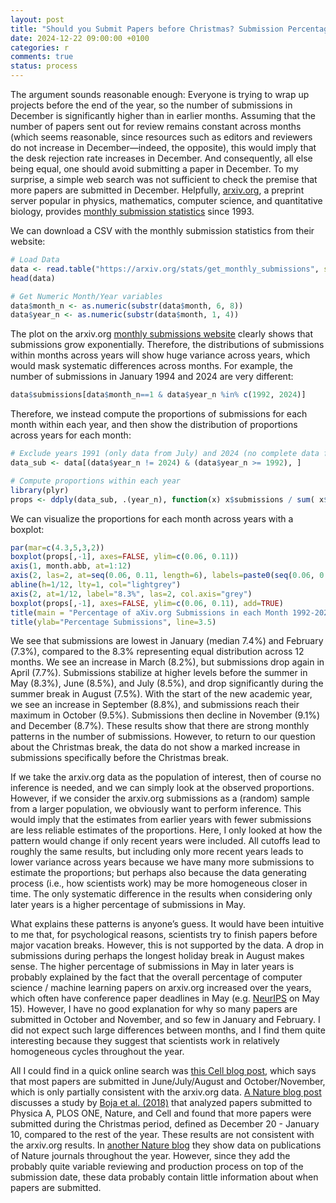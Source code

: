 ```yaml
---
layout: post
title: "Should you Submit Papers before Christmas? Submission Percentages across Months of the Year"
date: 2024-12-22 09:00:00 +0100
categories: r
comments: true
status: process
---
```


The argument sounds reasonable enough: Everyone is trying to wrap up projects before the end of the year, so the number of submissions in December is significantly higher than in earlier months. Assuming that the number of papers sent out for review remains constant across months (which seems reasonable, since resources such as editors and reviewers do not increase in December---indeed, the opposite), this would imply that the desk rejection rate increases in December. And consequently, all else being equal, one should avoid submitting a paper in December. To my surprise, a simple web search was not sufficient to check the premise that more papers are submitted in December. Helpfully, [arxiv.org](http://arxiv.org), a preprint server popular in physics, mathematics, computer science, and quantitative biology, provides [monthly submission statistics](https://arxiv.org/stats/get_monthly_submissions) since 1993. 

We can download a CSV with the monthly submission statistics from their website:

```r
# Load Data
data <- read.table("https://arxiv.org/stats/get_monthly_submissions", sep=",", header=TRUE)
head(data)

# Get Numeric Month/Year variables
data$month_n <- as.numeric(substr(data$month, 6, 8))
data$year_n <- as.numeric(substr(data$month, 1, 4))
```

The plot on the arxiv.org [monthly submissions website](https://arxiv.org/stats/get_monthly_submissions) clearly shows that submissions grow exponentially. Therefore, the distributions of submissions within months across years will show huge variance across years, which would mask systematic differences across months. For example, the number of submissions in January 1994 and 2024 are very different:

```r
data$submissions[data$month_n==1 & data$year_n %in% c(1992, 2024)]
```

Therefore, we instead compute the proportions of submissions for each month within each year, and then show the distribution of proportions across years for each month:

```r
# Exclude years 1991 (only data from July) and 2024 (no complete data for December yet)
data_sub <- data[(data$year_n != 2024) & (data$year_n >= 1992), ]

# Compute proportions within each year
library(plyr)
props <- ddply(data_sub, .(year_n), function(x) x$submissions / sum( x$submissions ))
```

We can visualize the proportions for each month across years with a boxplot:

```r
par(mar=c(4.3,5,3,2))
boxplot(props[,-1], axes=FALSE, ylim=c(0.06, 0.11))
axis(1, month.abb, at=1:12)
axis(2, las=2, at=seq(0.06, 0.11, length=6), labels=paste0(seq(0.06, 0.11, length=6)*100, "%"))
abline(h=1/12, lty=1, col="lightgrey")
axis(2, at=1/12, label="8.3%", las=2, col.axis="grey")
boxplot(props[,-1], axes=FALSE, ylim=c(0.06, 0.11), add=TRUE)
title(main = "Percentage of aXiv.org Submissions in each Month 1992-2023", font.main=1)
title(ylab="Percentage Submissions", line=3.5)
```
We see that submissions are lowest in January (median 7.4%) and February (7.3%), compared to the 8.3% representing equal distribution across 12 months. We see an increase in March (8.2%), but submissions drop again in April (7.7%). Submissions stabilize at higher levels before the summer in May (8.3%), June (8.5%), and July (8.5%), and drop significantly during the summer break in August (7.5%). With the start of the new academic year, we see an increase in September (8.8%), and submissions reach their maximum in October (9.5%). Submissions then decline in November (9.1%) and December (8.7%). These results show that there are strong monthly patterns in the number of submissions. However, to return to our question about the Christmas break, the data do not show a marked increase in submissions specifically before the Christmas break.

If we take the arxiv.org data as the population of interest, then of course no inference is needed, and we can simply look at the observed proportions. However, if we consider the arxiv.org submissions as a (random) sample from a larger population, we obviously want to perform inference. This would imply that the estimates from earlier years with fewer submissions are less reliable estimates of the proportions. Here, I only looked at how the pattern would change if only recent years were included. All cutoffs lead to roughly the same results, but including only more recent years leads to lower variance across years because we have many more submissions to estimate the proportions; but perhaps also because the data generating process (i.e., how scientists work) may be more homogeneous closer in time. The only systematic difference in the results when considering only later years is a higher percentage of submissions in May.

What explains these patterns is anyone's guess. It would have been intuitive to me that, for psychological reasons, scientists try to finish papers before major vacation breaks. However, this is not supported by the data. A drop in submissions during perhaps the longest holiday break in August makes sense. The higher percentage of submissions in May in later years is probably explained by the fact that the overall percentage of computer science / machine learning papers on arxiv.org increased over the years, which often have conference paper deadlines in May (e.g. [NeurIPS](https://nips.cc/Conferences/2024/Dates) on May 15). However, I have no good explanation for why so many papers are submitted in October and November, and so few in January and February. I did not expect such large differences between months, and I find them quite interesting because they suggest that scientists work in relatively homogeneous cycles throughout the year.

All I could find in a quick online search was [this Cell blog post](https://crosstalk.cell.com/blog/when-are-the-best-and-worst-times-to-submit-your-paper), which says that most papers are submitted in June/July/August and October/November, which is only partially consistent with the arxiv.org data. [A Nature blog post](https://www.nature.com/nature-index/news/best-day-submitting-academic-scholar-research-science-article-publication) discusses a study by [Boja et al. (2018)](https://link.springer.com/article/10.1007/s11192-018-2911-7) that analyzed papers submitted to Physica A, PLOS ONE, Nature, and Cell and found that more papers were submitted during the Christmas period, defined as December 20 - January 10, compared to the rest of the year. These results are not consistent with the arxiv.org results. In [another Nature blog](https://www.nature.com/nature-index/news/april-publishing-lull-follows-end-of-year-academic-flurry) they show data on publications of Nature journals throughout the year. However, since they add the probably quite variable reviewing and production process on top of the submission date, these data probably contain little information about when papers are submitted.

